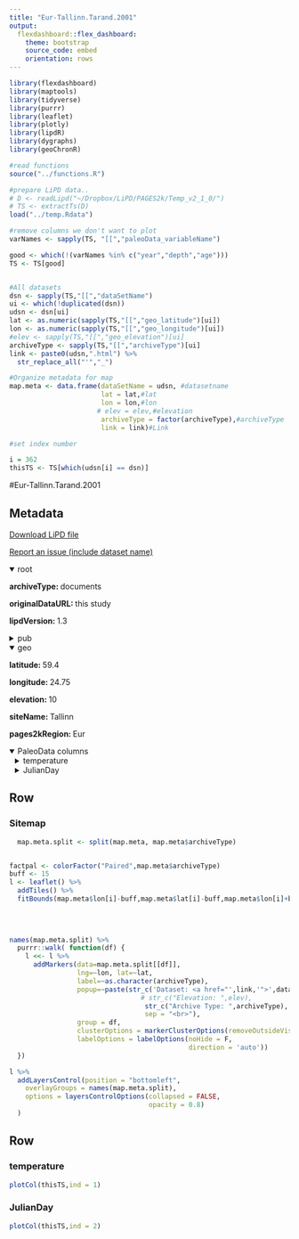 ```yaml
---
title: "Eur-Tallinn.Tarand.2001"
output: 
  flexdashboard::flex_dashboard:
    theme: bootstrap
    source_code: embed
    orientation: rows
---
```


```r
library(flexdashboard)
library(maptools)
library(tidyverse)
library(purrr)
library(leaflet)
library(plotly)
library(lipdR)
library(dygraphs)
library(geoChronR)

#read functions
source("../functions.R")

#prepare LiPD data..
# D <- readLipd("~/Dropbox/LiPD/PAGES2k/Temp_v2_1_0/")
# TS <- extractTs(D)
load("../temp.Rdata")

#remove columns we don't want to plot
varNames <- sapply(TS, "[[","paleoData_variableName")

good <- which(!(varNames %in% c("year","depth","age")))
TS <- TS[good]


#All datasets
dsn <- sapply(TS,"[[","dataSetName")
ui <- which(!duplicated(dsn))
udsn <- dsn[ui]
lat <- as.numeric(sapply(TS,"[[","geo_latitude")[ui])
lon <- as.numeric(sapply(TS,"[[","geo_longitude")[ui])
#elev <- sapply(TS,"[[","geo_elevation")[ui]
archiveType <- sapply(TS,"[[","archiveType")[ui]
link <- paste0(udsn,".html") %>% 
  str_replace_all("'","_")

#Organize metadata for map
map.meta <- data.frame(dataSetName = udsn, #datasetname
                       lat = lat,#lat
                       lon = lon,#lon
                      # elev = elev,#elevation
                       archiveType = factor(archiveType),#archiveType
                       link = link)#Link

#set index number

i = 362
thisTS <- TS[which(udsn[i] == dsn)]
```
#Eur-Tallinn.Tarand.2001

Metadata {.sidebar}
-------------------------------------
[Download LiPD file](Eur-Tallinn.Tarand.2001.lpd)
            

[Report an issue (include dataset name)](https://github.com/nickmckay/LiPDverse/issues)

<details open style="margin-left: 0px">
<summary>root</summary>
<p style="margin-left: 0px"><strong>archiveType: </strong>documents
<p style="margin-left: 0px"><strong>originalDataURL: </strong>this study
<p style="margin-left: 0px"><strong>lipdVersion: </strong>1.3
</details>
<details>
<summary>pub</summary>
<details style="margin-left: 10px">
<summary>pub1</summary>
<p style="margin-left: 10px"><strong>author: </strong>Tarand, A.;Nordli, P.Ø.
<p style="margin-left: 10px"><strong>citeKey: </strong>tarand2001thetallinntemperatureseri
<p style="margin-left: 10px"><strong>journal: </strong>Climatic Change
<p style="margin-left: 10px"><strong>volume: </strong>48
<p style="margin-left: 10px"><strong>pages: </strong>189-199
<p style="margin-left: 10px"><strong>pubYear: </strong>2001
<p style="margin-left: 10px"><strong>title: </strong>The Tallinn temperature series reconstructed back half a millennium by use of proxy data
<p style="margin-left: 10px"><strong>DOI: </strong>10.1023/A:1005673628980
</details>
<details style="margin-left: 10px">
<summary>pub2</summary>
<p style="margin-left: 10px"><strong>author: </strong>Author needed
<p style="margin-left: 10px"><strong>citeKey: </strong>author0thisstudyDataCitation
<p style="margin-left: 10px"><strong>title: </strong>This study
</details>
</details>
<details open style="margin-left: 0px">
<summary>geo</summary>
<p style="margin-left: 0px"><strong>latitude: </strong>59.4
<p style="margin-left: 0px"><strong>longitude: </strong>24.75
<p style="margin-left: 0px"><strong>elevation: </strong>10
<p style="margin-left: 0px"><strong>siteName: </strong>Tallinn
<p style="margin-left: 0px"><strong>pages2kRegion: </strong>Eur
</details>
<details open>
<summary>PaleoData columns</summary>
<details style="margin-left: 10px">
<summary>temperature</summary>
<p style="margin-left: 10px"><strong>TSid: </strong>Eur_026
<p style="margin-left: 10px"><strong>variableName: </strong>temperature
<p style="margin-left: 10px"><strong>units: </strong>degC
<p style="margin-left: 10px"><strong>useInGlobalTemperatureAnalysis: </strong>TRUE
<details>
<summary>interpretation</summary>
<details style="margin-left: 20px">
<summary>1</summary>
<p style="margin-left: 20px"><strong>basis: </strong>correlation with local meteorological correlation
<p style="margin-left: 20px"><strong>interpDirection: </strong>positive
<p style="margin-left: 20px"><strong>scope: </strong>climate
<p style="margin-left: 20px"><strong>seasonality: </strong>winter
<p style="margin-left: 20px"><strong>variable: </strong>T
<p style="margin-left: 20px"><strong>variableDetail: </strong>air@surface
</details>
</details>
</details>
<details style="margin-left: 10px">
<summary>JulianDay</summary>
<p style="margin-left: 10px"><strong>TSid: </strong>Eur_027
<p style="margin-left: 10px"><strong>variableName: </strong>JulianDay
<p style="margin-left: 10px"><strong>units: </strong>days
<p style="margin-left: 10px"><strong>description: </strong>days of ice break up after January 1st
<p style="margin-left: 10px"><strong>useInGlobalTemperatureAnalysis: </strong>FALSE
</details>

Row
-----------------------------------------------------------------------

### Sitemap

```r
  map.meta.split <- split(map.meta, map.meta$archiveType)


factpal <- colorFactor("Paired",map.meta$archiveType)
buff <- 15
l <- leaflet() %>% 
  addTiles() %>% 
  fitBounds(map.meta$lon[i]-buff,map.meta$lat[i]-buff,map.meta$lon[i]+buff,map.meta$lat[i]+buff)
  

  
  
names(map.meta.split) %>%
  purrr::walk( function(df) {
    l <<- l %>%
      addMarkers(data=map.meta.split[[df]],
                 lng=~lon, lat=~lat,
                 label=~as.character(archiveType),
                 popup=~paste(str_c('Dataset: <a href="',link,'">',dataSetName,'</a>'),
                                 # str_c("Elevation: ",elev),
                                  str_c("Archive Type: ",archiveType),
                                  sep = "<br>"),
                 group = df,
                 clusterOptions = markerClusterOptions(removeOutsideVisibleBounds = F),
                 labelOptions = labelOptions(noHide = F,
                                             direction = 'auto'))
  })

l %>%
  addLayersControl(position = "bottomleft",
    overlayGroups = names(map.meta.split),
    options = layersControlOptions(collapsed = FALSE,
                                   opacity = 0.8)
  )
```

Row {.tabset .tabset-fade}
-----------------------------------------------------------------------

### temperature
```r
plotCol(thisTS,ind = 1)
```

### JulianDay
```r
plotCol(thisTS,ind = 2)
```
